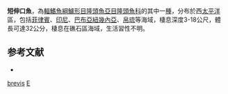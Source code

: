 {{Speciesbox
| taxon = Epibulus brevis
| binomial_authority = [[Carlson|Carlson]], [[Randall|Randall]] & [[Dawson|Dawson]], 2008
| image = Latent slingjaw wrasse (Epibulus brevis) (42972598334).jpg
| status = LC
| status_system = IUCN3.1
}}

'''短伸口魚'''，為[[輻鰭魚綱|輻鰭魚綱]][[鱸形目|鱸形目]][[隆頭魚亞目|隆頭魚亞目]][[隆頭魚科|隆頭魚科]]的其中一[[種|種]]，分布於西[[太平洋|太平洋]]區，包括[[菲律賓|菲律賓]]、[[印尼|印尼]]、[[巴布亞紐幾內亞|巴布亞紐幾內亞]]、[[帛琉|帛琉]]等海域，棲息深度3-18公尺，體長可達32公分，棲息在礁石區海域，生活習性不明。

==参考文献==
*{{FishBase_species|genus=Epibulus|species=brevis|year=2013|month=8}}

{{鱸形目小作品}}

{{taxonbar}}
[[Category:伸口魚屬|brevis]]
[[Category:2008年描述的鱼类|E]]